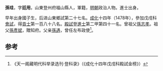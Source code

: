 '''孫珪'''，字'''廷用'''，山東登州府福山縣人，軍籍，[[明朝|明朝]]政治人物。進士出身。

早年出身國子生，后进山東鄉試第二十七名。[[成化|成化]]十四年（1478年），參加戊戌科[[會試|會試]]，得[[貢士|貢士]]第一百八十八名。[[殿試|殿試]]登[[進士|進士]]第二甲第四十一名。曾祖父[[孫志孝|孫志孝]]。祖父[[孫彥斌|孫彥斌]]，贈知府。父亲[[孫遇|孫遇]]，曾任左布政使<ref>《天一阁藏明代科举录选刊·登科录》（《成化十四年戊戌科殿試金榜》）</ref>。

==参考==
{{reflist}}
{{明朝人物小作品}}
{{成化十四年戊戌科殿試金榜}}